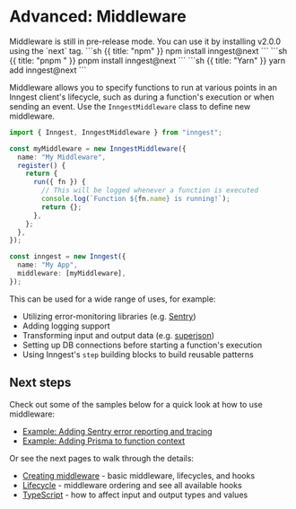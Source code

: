 # Advanced: Middleware <VersionBadge version="v2.0.0+" />

<Callout>
Middleware is still in pre-release mode. You can use it by installing v2.0.0 using the `next` tag.

<CodeGroup forceTabs>
```sh {{ title: "npm" }}
npm install inngest@next
```
```sh {{ title: "pnpm " }}
pnpm install inngest@next
```
```sh {{ title: "Yarn" }}
yarn add inngest@next
```
</CodeGroup>
</Callout>

Middleware allows you to specify functions to run at various points in an Inngest client's lifecycle, such as during a function's execution or when sending an event. Use the `InngestMiddleware` class to define new middleware.

```ts
import { Inngest, InngestMiddleware } from "inngest";

const myMiddleware = new InngestMiddleware({
  name: "My Middleware",
  register() {
    return {
      run({ fn }) {
        // This will be logged whenever a function is executed
        console.log(`Function ${fn.name} is running!`);
        return {};
      },
    };
  },
});

const inngest = new Inngest({
  name: "My App",
  middleware: [myMiddleware],
});
```

This can be used for a wide range of uses, for example:

- Utilizing error-monitoring libraries (e.g. [Sentry](https://sentry.io/))
- Adding logging support
- Transforming input and output data (e.g. [superjson](https://github.com/blitz-js/superjson))
- Setting up DB connections before starting a function's execution
- Using Inngest's `step` building blocks to build reusable patterns

## Next steps

Check out some of the samples below for a quick look at how to use middleware:

- [Example: Adding Sentry error reporting and tracing](#adding-sentry-error-reporting-and-tracing)
- [Example: Adding Prisma to function context](#adding-prisma-to-function-context)

Or see the next pages to walk through the details:

- [Creating middleware](/docs/reference/middleware/create) - basic middleware, lifecycles, and hooks
- [Lifecycle](/docs/reference/middleware/lifecycle) - middleware ordering and see all available hooks
- [TypeScript](/docs/reference/middleware/typescript) - how to affect input and output types and values
